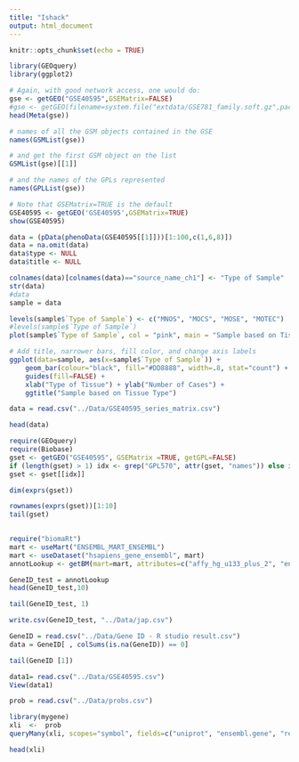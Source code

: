 ```yaml
---
title: "Ishack"
output: html_document
---
```


```r
knitr::opts_chunk$set(echo = TRUE)
```


```r
library(GEOquery)
library(ggplot2)
```



```r
# Again, with good network access, one would do:
gse <- getGEO("GSE40595",GSEMatrix=FALSE)
#gse <- getGEO(filename=system.file("extdata/GSE781_family.soft.gz",package="GEOquery"))
head(Meta(gse))
```
```r
# names of all the GSM objects contained in the GSE
names(GSMList(gse))
```

```r
# and get the first GSM object on the list
GSMList(gse)[[1]]
```
```r
# and the names of the GPLs represented
names(GPLList(gse))
```

```r
# Note that GSEMatrix=TRUE is the default
GSE40595 <- getGEO('GSE40595',GSEMatrix=TRUE)
show(GSE40595)
```

```r
data = (pData(phenoData(GSE40595[[1]]))[1:100,c(1,6,8)])
data = na.omit(data)
data$type <- NULL
data$title <- NULL
```

```r
colnames(data)[colnames(data)=="source_name_ch1"] <- "Type of Sample"
str(data)
#data
sample = data
```


```r
levels(sample$`Type of Sample`) <- c("MNOS", "MOCS", "MOSE", "MOTEC")
#levels(sample$`Type of Sample`)
plot(sample$`Type of Sample`, col = "pink", main = "Sample based on Tissue Sample", xlab = "Type of Sample", ylab = "Number of Cases")


```

```r
# Add title, narrower bars, fill color, and change axis labels
ggplot(data=sample, aes(x=sample$`Type of Sample`)) + 
    geom_bar(colour="black", fill="#DD8888", width=.8, stat="count") + 
    guides(fill=FALSE) +
    xlab("Type of Tissue") + ylab("Number of Cases") +
    ggtitle("Sample based on Tissue Type") 

```

```r
data = read.csv("../Data/GSE40595_series_matrix.csv")

head(data)
```
```r
require(GEOquery)
require(Biobase)
gset <- getGEO("GSE40595", GSEMatrix =TRUE, getGPL=FALSE)
if (length(gset) > 1) idx <- grep("GPL570", attr(gset, "names")) else idx <- 1
gset <- gset[[idx]]
```

```r
dim(exprs(gset))
```

```r
rownames(exprs(gset))[1:10]
tail(gset)
  
```


```r
require("biomaRt")
mart <- useMart("ENSEMBL_MART_ENSEMBL")
mart <- useDataset("hsapiens_gene_ensembl", mart)
annotLookup <- getBM(mart=mart, attributes=c("affy_hg_u133_plus_2", "ensembl_gene_id", "gene_biotype", "external_gene_name"), filter="affy_hg_u133_plus_2", values=rownames(exprs(gset))[1: 54510  ], uniqueRows=TRUE)
```

```r

GeneID_test = annotLookup
head(GeneID_test,10)
```

```r
tail(GeneID_test, 1)
```


```r
write.csv(GeneID_test, "../Data/jap.csv")
```


```r
GeneID = read.csv("../Data/Gene ID - R studio result.csv")
data = GeneID[ , colSums(is.na(GeneID)) == 0]

tail(GeneID [1])
```

```r
data1= read.csv("../Data/GSE40595.csv")
View(data1)
```

```r

prob = read.csv("../Data/probs.csv")

```


```r
library(mygene)
xli  <-  prob
queryMany(xli, scopes="symbol", fields=c("uniprot", "ensembl.gene", "reporter"), species="human")
```

```r
head(xli)
```

